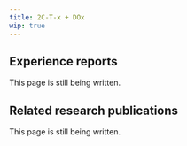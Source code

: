 ---
title: 2C-T-x + DOx
wip: true
---

## Experience reports

This page is still being written.

## Related research publications

This page is still being written.

